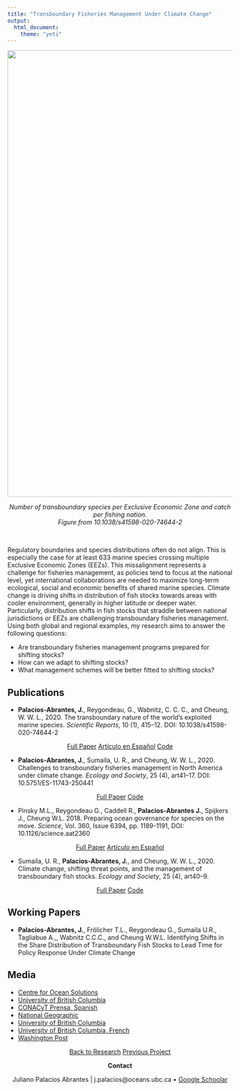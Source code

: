 ```yaml
---
title: "Transboundary Fisheries Management Under Climate Change"
output:
  html_document:
    theme: "yeti"
---
```


<!-- Global site tag (gtag.js) - Google Analytics -->
<script async src="https://www.googletagmanager.com/gtag/js?id=UA-105699898-4"></script>
<script>
  window.dataLayer = window.dataLayer || [];
  function gtag(){dataLayer.push(arguments);}
  gtag('js', new Date());

  gtag('config', 'UA-105699898-4');
</script>

</center>

<center>

<img src="Projects_Images/Transboundary.png" width="1000px">

*Number of transboundary species per Exclusive Economic Zone and catch per fishing nation.*  
*Figure from 10.1038/s41598-020-74644-2*

</center>

<br>

Regulatory boundaries and species distributions often do not align. This is especially the case for at least 633 marine species crossing multiple Exclusive Economic Zones (EEZs). This  missalignment represents a challenge for fisheries management, as policies tend to focus at the national level, yet international collaborations are needed to maximize long-term ecological, social and economic benefits of shared marine species. Climate change is driving shifts in distribution of fish stocks towards areas with cooler environment, generally in higher latitude or deeper water. Particularly, distribution shifts in fish stocks that straddle between national jurisdictions or EEZs are challenging transboundary fisheries management. Using both global and regional examples, my research aims to answer the following questions: 

- Are transboundary fisheries management programs prepared for shifting stocks?
- How can we adapt to shifting stocks?
- What management schemes will be better fitted to shifting stocks?

## Publications

- **Palacios-Abrantes, J.**, Reygondeau, G., Wabnitz, C. C. C., and Cheung, W. W. L., 2020. The transboundary nature of the world’s exploited marine species. *Scientific Reports*, 10 (1), 415–12. DOI: 10.1038/s41598-020-74644-2

<center>
<!-- Original article -->
<a span class="label label-primary" href= "https://www.nature.com/articles/s41598-020-74644-2" target="_blank">Full Paper</span></a>
<!-- Español -->
<a span class="label label-success" href= "https://www.julianopalacios.com/Translations/Fish_for_visa/Fish_for_visa_Esp.html" target="_blank">Artículo en Español</span></a>
<!-- Github -->
<a span class="label label-warning" href= "https://github.com/jepa/FishForVisa" target="_blank"> Code </span></a>

</center>

- **Palacios-Abrantes, J.**, Sumaila, U. R., and Cheung, W. W. L., 2020. Challenges to transboundary fisheries management in North America under climate change. *Ecology and Society*, 25 (4), art41–17. DOI: 10.5751/ES-11743-250441

<center>
<!-- Original article -->
<a span class="label label-primary" href= "https://www.ecologyandsociety.org/vol25/iss4/art41/" target="_blank">Full Paper</span></a>
<!-- Press -->
<!-- <a span class="label label-info" href= "" target="_blank">OceanCanada Stories</span></a> -->
<!-- Github -->
<a span class="label label-warning" href= "https://github.com/jepa/OC_Transboundary" target="_blank"> Code </span></a>

</center>

- Pinsky M.L., Reygondeau G., Caddell R., **Palacios-Abrantes J.**, Spijkers J., Cheung W.L. 2018. Preparing ocean governance for species on the move. *Science*, Vol. 360, Issue 6394, pp. 1189-1191, DOI: 10.1126/science.aat2360

<center>

<a span class="label label-primary" href= "https://www.julianopalacios.com/Original_Articles/Pinsky_etal_2018.pdf" target="_blank">Full Paper</span></a>
<a span class="label label-success" href= "https://www.julianopalacios.com/Translations/Border_Crossing/Border_Crossing_Esp.html" target="_blank">Artículo en Español</span></a>

</center>

- Sumaila, U. R., **Palacios-Abrantes, J.**, and Cheung, W. W. L., 2020. Climate change, shifting threat points, and the management of transboundary fish stocks. *Ecology and Society*, 25 (4), art40–9.

<center>
<!-- Original article -->
<a span class="label label-primary" href= "https://www.ecologyandsociety.org/vol25/iss4/art40/" target="_blank">Full Paper</span></a>
<!-- Press -->
<!-- <a span class="label label-info" href= "" target="_blank">OceanCanada Stories</span></a> -->
<!-- Github -->
<a span class="label label-warning" href= "https://github.com/jepa/OC_Transboundary" target="_blank"> Code </span></a>

</center>


## Working Papers

- **Palacios-Abrantes, J.**, Frölicher T.L., Reygondeau G., Sumaila U.R., Tagliabue A.,, Wabnitz C.C.C.,  and Cheung W.W.L. Identifying Shifts in the Share Distribution of Transboundary Fish Stocks to Lead Time for Policy Response Under Climate Change

## Media

- [Centre for Ocean Solutions](https://oceansolutions.stanford.edu/stories-events/no-visas-fish-new-study-emphasizes-importance-cooperative-fisheries-management)
- [University of British Columbia](https://oceans.ubc.ca/2020/10/21/transboundary/)
- [CONACyT Prensa, Spanish](http://www.conacytprensa.mx/index.php/ciencia/ambiente/24771-cambio-climatico-pesquerias-mundo){target="_blank"}
- [National Geographic](https://news.nationalgeographic.com/2018/06/climate-change-drives-fish-wars-science-environment/){target="_blank"}
- [University of British Columbia](https://science.ubc.ca/news/climate-change-has-fish-migrating-faster-regulations-can-keep){target="_blank"}
- [University of British Columbia, French](http://pinsky.marine.rutgers.edu/wp-content/uploads/2018/06/Science-Policy-Forum_FINAL_FRENCH.pdf){target="_blank"}
- [Washington Post](https://www.washingtonpost.com/news/speaking-of-science/wp/2018/06/14/climate-change-is-moving-fish-around-faster-than-laws-can-handle-study-says/?noredirect=on&utm_term=.ef8d0372e603){target="_blank"}

<center>

<a class="btn btn-default" href="https://www.julianopalacios.com/Research.html">Back to Research</a>
<a class="btn btn-default" href="https://www.julianopalacios.com/Projects/Metamares.html">Previous Project</a>

**Contact**

Juliano Palacios Abrantes | j.palacios@oceans.ubc.ca • [Google Schoolar](https://scholar.google.ca/citations?user=EZpBcjcAAAAJ&hl=en){target="_blank"}

<div id="google_translate_element"></div><script type="text/javascript">
function googleTranslateElementInit() {
  new google.translate.TranslateElement({pageLanguage: 'en', includedLanguages: 'es,pt'}, 'google_translate_element');
}
</script><script type="text/javascript" src="//translate.google.com/translate_a/element.js?cb=googleTranslateElementInit"></script>

